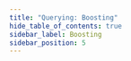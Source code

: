```yaml
---
title: "Querying: Boosting"
hide_table_of_contents: true
sidebar_label: Boosting
sidebar_position: 5
---
```





<LanguageSwitcher supportedLanguages={supportedLanguages} />

<LanguageContent language="csharp">
   <BoostingCsharp />
</LanguageContent>

<LanguageContent language="java">
   <BoostingJava />
</LanguageContent>

<LanguageContent language="nodejs">
   <BoostingNodejs />
</LanguageContent>


<!---
### Indexes
- [Boosting](../../indexes/boosting)

### Querying
- [Searching](../../indexes/querying/searching)


-->